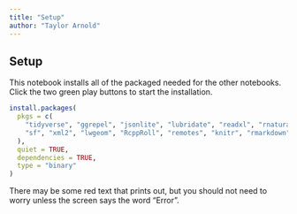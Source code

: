 ```yaml
---
title: "Setup"
author: "Taylor Arnold"
---
```


## Setup

This notebook installs all of the packaged needed for the other notebooks.
Click the two green play buttons to start the installation.

```r
install.packages(
  pkgs = c(
    "tidyverse", "ggrepel", "jsonlite", "lubridate", "readxl", "rnaturalearth",
    "sf", "xml2", "lwgeom", "RcppRoll", "remotes", "knitr", "rmarkdown"
  ),
  quiet = TRUE,
  dependencies = TRUE,
  type = "binary"
)
```

There may be some red text that prints out, but you should not need to worry
unless the screen says the word "Error".

